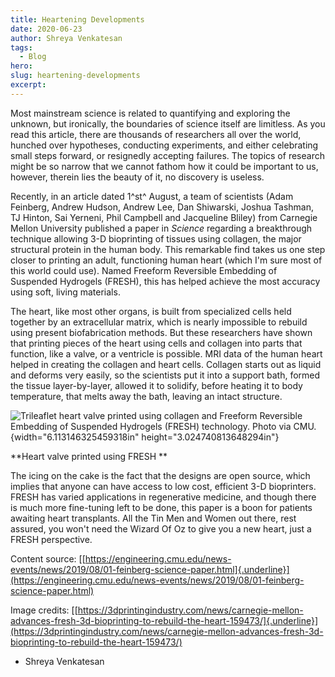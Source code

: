 ```yaml
---
title: Heartening Developments
date: 2020-06-23
author: Shreya Venkatesan
tags:
  - Blog
hero:
slug: heartening-developments 
excerpt:
---
```


Most mainstream science is related to quantifying and exploring the
unknown, but ironically, the boundaries of science itself are limitless.
As you read this article, there are thousands of researchers all over
the world, hunched over hypotheses, conducting experiments, and either
celebrating small steps forward, or resignedly accepting failures. The
topics of research might be so narrow that we cannot fathom how it could
be important to us, however, therein lies the beauty of it, no discovery
is useless.

Recently, in an article dated 1^st^ August, a team of scientists (Adam
Feinberg, Andrew Hudson, Andrew Lee, Dan Shiwarski, Joshua Tashman, TJ
Hinton, Sai Yerneni, Phil Campbell and Jacqueline Bliley) from Carnegie
Mellon University published a paper in *Science* regarding a
breakthrough technique allowing 3-D bioprinting of tissues using
collagen, the major structural protein in the human body. This
remarkable find takes us one step closer to printing an adult,
functioning human heart (which I'm sure most of this world could use).
Named Freeform Reversible Embedding of Suspended Hydrogels (FRESH), this
has helped achieve the most accuracy using soft, living materials.

The heart, like most other organs, is built from specialized cells held
together by an extracellular matrix, which is nearly impossible to
rebuild using present biofabrication methods. But these researchers have
shown that printing pieces of the heart using cells and collagen into
parts that function, like a valve, or a ventricle is possible. MRI data
of the human heart helped in creating the collagen and heart cells.
Collagen starts out as liquid and deforms very easily, so the scientists
put it into a support bath, formed the tissue layer-by-layer, allowed it
to solidify, before heating it to body temperature, that melts away the
bath, leaving an intact structure.

![Trileaflet heart valve printed using collagen and Freeform Reversible
Embedding of Suspended Hydrogels (FRESH) technology. Photo via
CMU.](media/image1.png){width="6.113146325459318in"
height="3.024740813648294in"}

**Heart valve printed using FRESH **

The icing on the cake is the fact that the designs are open source,
which implies that anyone can have access to low cost, efficient 3-D
bioprinters. FRESH has varied applications in regenerative medicine, and
though there is much more fine-tuning left to be done, this paper is a
boon for patients awaiting heart transplants. All the Tin Men and Women
out there, rest assured, you won't need the Wizard Of Oz to give you a
new heart, just a FRESH perspective.

Content source:
[[https://engineering.cmu.edu/news-events/news/2019/08/01-feinberg-science-paper.html]{.underline}](https://engineering.cmu.edu/news-events/news/2019/08/01-feinberg-science-paper.html)

Image credits:
[[https://3dprintingindustry.com/news/carnegie-mellon-advances-fresh-3d-bioprinting-to-rebuild-the-heart-159473/]{.underline}](https://3dprintingindustry.com/news/carnegie-mellon-advances-fresh-3d-bioprinting-to-rebuild-the-heart-159473/)

-   Shreya Venkatesan
